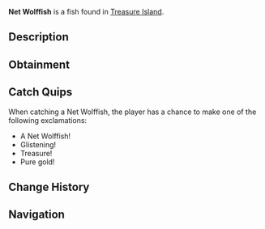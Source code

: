 {{FishInfobox
|image          = Net Wolffish.png
|rarity         = Rare
|sea            = Second Sea
|location       = [[Treasure Island]]
|sublocation    = 
|sources        = Fishing Rod
|radar_location = 
|xp             = 3100
|weather        = 
|time           = 
|season         = 
|bait           = Squid
|base_weight    = 150
|base_value     = 5100
|weight_range   = 110
|base_chance    = 30
|base_resil     = 50
}}
'''Net Wolffish''' is a {{Rarity|Rare}} fish found in [[Treasure Island]].

== Description ==
{{Description|A fierce guardian of the sea's ancient riches.|Bestiary Entry}}

== Obtainment ==
{{Description|Hidden where treasure resides.|Bestiary Hint}}
{{Fish Availability|
Treasure Island
|top_rods      = 
Frostfire Rod\79456.96\94710.1;
Steady Rod\79403.59\94178.9;
Plastic Rod\59251.35\96704.84;
Magma Rod\58864.26\96749.31;
Krampus's Rod\58167.7\96470.44;
Resourceful Rod\45772.49\105238.57;
Azure Of Lagoon\41804.14\100683.7;
Free Spirit Rod\44470.84\99519.44;
Fischer's Rod\42686.11\97340.62;
Rod Of Time\47662.64\96943.68;
Fast Rod\42498.13\95544.67;
Astralhook Rod\44439.38\95142.96;
Blazebringer Rod\37777.97\87388.76;
Verdant Shear Rod\35522.87\89467.23;
Trident Rod\34761.2\67343.78;
No-Life Rod\26526.55\54186.79;
Ethereal Prism Rod\24866.77\54978.79;
Seraphic Rod\24711.78\53737.33;
Rod Of The Forgotten Fang\23492.83\51298.66;
Challenger's Rod\23472.46\51513.05;
Rod Of The Exalted One\23236.97\50991.01;
Depthseeker Rod\23038.1\51194.49;
Rod Of The Depths\22777.92\50947.23;
Avalanche Rod\22619.15\51006.72;
Volcanic Rod\22477.77\50848.43;
Zeus Rod\22368.01\50702.1
|recommended   = Free Spirit Rod
}}

== Catch Quips ==
When catching a Net Wolffish, the player has a chance to make one of the following exclamations:
* A Net Wolffish!
* Glistening!
* Treasure!
* Pure gold!

== Change History ==
{{Change History|{{subst:Current Version}}}}

== Navigation ==
{{Fish Navbox|Treasure Island}}